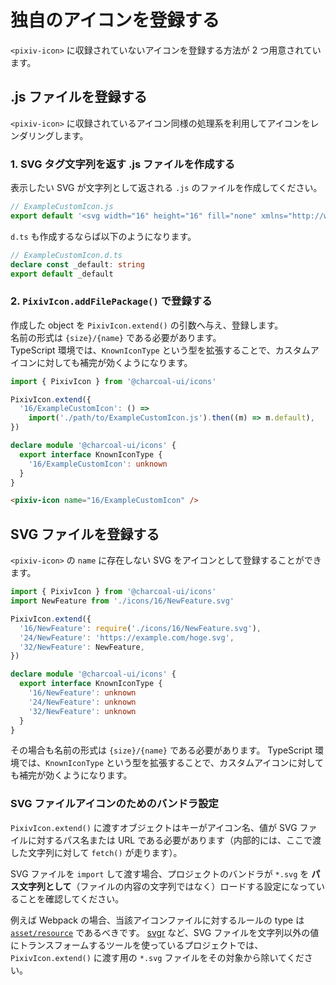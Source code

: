 
<Meta title="icons/Custom" />

# 独自のアイコンを登録する

`<pixiv-icon>` に収録されていないアイコンを登録する方法が 2 つ用意されています。

## .js ファイルを登録する

`<pixiv-icon>` に収録されているアイコン同様の処理系を利用してアイコンをレンダリングします。

### 1. SVG タグ文字列を返す .js ファイルを作成する

表示したい SVG が文字列として返される `.js` のファイルを作成してください。

```javascript
// ExampleCustomIcon.js
export default '<svg width="16" height="16" fill="none" xmlns="http://www.w3.org/2000/svg" viewBox="0 0 16 16"><rect width="16" height="16" x="0" y="0" fill="currentColor"></rect></svg>'
```

`d.ts` も作成するならば以下のようになります。

```typescript
// ExampleCustomIcon.d.ts
declare const _default: string
export default _default
```

### 2. `PixivIcon.addFilePackage()` で登録する

作成した object を `PixivIcon.extend()` の引数へ与え、登録します。  
名前の形式は `{size}/{name}` である必要があります。  
TypeScript 環境では、`KnownIconType` という型を拡張することで、カスタムアイコンに対しても補完が効くようになります。

```typescript
import { PixivIcon } from '@charcoal-ui/icons'

PixivIcon.extend({
  '16/ExampleCustomIcon': () =>
    import('./path/to/ExampleCustomIcon.js').then((m) => m.default),
})

declare module '@charcoal-ui/icons' {
  export interface KnownIconType {
    '16/ExampleCustomIcon': unknown
  }
}
```

```html
<pixiv-icon name="16/ExampleCustomIcon" />
```

## SVG ファイルを登録する

`<pixiv-icon>` の `name` に存在しない SVG をアイコンとして登録することができます。

```typescript
import { PixivIcon } from '@charcoal-ui/icons'
import NewFeature from './icons/16/NewFeature.svg'

PixivIcon.extend({
  '16/NewFeature': require('./icons/16/NewFeature.svg'),
  '24/NewFeature': 'https://example.com/hoge.svg',
  '32/NewFeature': NewFeature,
})

declare module '@charcoal-ui/icons' {
  export interface KnownIconType {
    '16/NewFeature': unknown
    '24/NewFeature': unknown
    '32/NewFeature': unknown
  }
}
```

その場合も名前の形式は `{size}/{name}` である必要があります。
TypeScript 環境では、`KnownIconType` という型を拡張することで、カスタムアイコンに対しても補完が効くようになります。

### SVG ファイルアイコンのためのバンドラ設定

`PixivIcon.extend()` に渡すオブジェクトはキーがアイコン名、値が SVG ファイルに対するパス名または URL である必要があります（内部的には、ここで渡した文字列に対して `fetch()` が走ります）。

SVG ファイルを `import` して渡す場合、プロジェクトのバンドラが `*.svg` を **パス文字列として**（ファイルの内容の文字列ではなく）ロードする設定になっていることを確認してください。

例えば Webpack の場合、当該アイコンファイルに対するルールの type は [`asset/resource`](https://webpack.js.org/guides/asset-modules/) であるべきです。
[svgr](https://react-svgr.com/) など、SVG ファイルを文字列以外の値にトランスフォームするツールを使っているプロジェクトでは、`PixivIcon.extend()` に渡す用の `*.svg` ファイルをその対象から除いてください。
